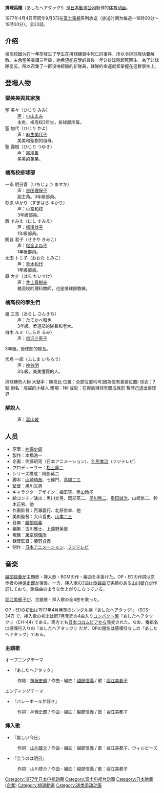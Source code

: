 {{roughtranslation|time=2015-01-01T03:51:22+00:00}}
{{unreferenced|time=2015-01-01T02:59:52+00:00}}
'''排球英雌'''（あしたへアタック!）是[[日本動畫公司|日本動畫公司]]制作的[[体育|体育]][[动画|动画]]。

1977年4月4日至同年9月5日在[[富士電視台|富士電視]]系列放送（放送时间为毎週一19時00分～19時30分）。全23話。

==介绍==
橘高校因为在一年前發生了學生在排球練習中死亡的事件，所以令排球隊快要解散。主角聖美美讀三年級，她希望能在學的最後一年让排球隊起死回生。為了让球隊复苏，所以召集了一群没啥經驗的新隊員，球隊的命運就都掌握在這群學生上。
== 登場人物 ==
=== 聖美美與其家族 ===
;聖 美々（ひじり みみ）
:[[声優|声]]：[[小山茉美|小山まみ]]
:主角，橘高校3年生，排球部所属。
;聖 加代（ひじり かよ）
:声：[[麻生美代子|麻生美代子]]
:美美和聖樹的祖母。
;聖 露樹（ひじり つゆき）
:声：[[黒須薫|黒須薫]]
:美美的弟弟。

=== 橘高校排球部 === 
;一条 明日香（いちじょう あすか）
:声：[[吉田理保子|吉田理保子]]
:副主角。3年級部員。
;杉原 ゆかり（すぎはら ゆかり）
:声：[[小宮和枝|小宮和枝]]
:3年級部員。
;西 すみえ（にし すみえ）
:声：[[橫澤啟子|橫澤啟子]]
:1年級部員。
;関谷 君子（せきや きみこ）
:声：[[松金よね子|松金よね子]]
:1年級部員。
;太田 トミ子（おおた とみこ）
:声：[[青木和代|青木和代]]
:1年級部員。
;原 大介（はら だいすけ）
:声：[[井上真樹夫|井上真樹夫]]
:橘高校的理科教師，也是排球部教練。
=== 橘高校的學生們 ===
;嵐 三吉（あらし さんきち）
:声：[[たてかべ和也|たてかべ和也]]
:3年級。柔道部的隊長和老大。
;白木 ルミ（しらき るみ）
:声：[[信澤三惠子|信沢三恵子]]
3年級。籃球部的隊長。
;伏島 一郎（ふしま いちろう）
:声：[[神谷明|神谷明]]
:3年級。美美憧憬的人。

排球傳奇人物
大鎚手：陳高比
位置：全部位置均可(因為没有善長位置)
球衣：7號
別名：飛躍的小矮人
奬項：Nil
成就：在得到排球有關成就前 暫時己退出排球界

===解說人===
:声：[[富山敬|富山敬]]

==人员 ==
*原案：[[神保史郎|神保史郎]]
*製作：本橋浩一
*企画：佐藤昭司（日本アニメーション）、[[別所孝治|別所孝治]]（フジテレビ）
*プロデューサー：[[松土隆二|松土隆二]]
*シリーズ構成：岡部英二
*脚本：[[山崎晴哉|山崎晴哉]]、七條門、[[高橋二三|高橋二三]]
*監督：黒川文男
*キャラクターデザイン：福田皖、[[奥山玲子|奥山玲子]]
*絵コンテ／演出：黒川文男、岡部英二、[[早川啓二|早川啓二]]、[[奥田誠治_(アニメーション演出家)|奥田誠治]]、山崎修二、鈴木正男、他
*作画監督：百瀬義行、北原信幸、他
*美術監督：大山哲史、[[山本二三|山本二三]]
*音楽：[[越部信義|越部信義]]
*編集：古川雅士、上遠野英俊
*現像：[[東京現像所|東京現像所]]
*録音監督：[[藤野貞義|藤野貞義]]
*制作：[[日本アニメーション|日本アニメーション]]、[[フジテレビ|フジテレビ]]
== 音楽 ==
[[越部信義|越部信義]]が主題歌・挿入歌・BGMの作・編曲を手掛けた。OP・EDの作詞は原作者の[[神保史郎|神保史郎]]が担当。一方、挿入歌の2曲は[[歌謡曲|歌謡曲]]で実績のある[[山川啓介|山川啓介]]が作詞しており、歌謡曲のような仕上がりになっている。

[[堀江美都子|堀江美都子]]が、主題歌・挿入歌の全4曲を歌った。

OP・EDの初出は1977年4月発売のシングル盤『あしたへアタック!』 (SCS-347) で、挿入歌の初出は同7月発売の4曲入り[[コンパクト盤|コンパクト盤]]『あしたへアタック!』 (CH-44) である。両方とも[[日本コロムビア|日本コロムビア]]から発売された。なお、番組名は感嘆符入りの『あしたへアタック!』だが、OPの題名は感嘆符なしの『あしたへアタック』である。

=== 主題歌 ===
; オープニングテーマ
* 『あしたへアタック』
: 作詞：[[神保史郎|神保史郎]] / 作曲・編曲：[[越部信義|越部信義]] / 歌：[[堀江美都子|堀江美都子]]

; エンディングテーマ
* 『バレーボールが好き』
: 作詞：神保史郎 / 作曲・編曲：越部信義 / 歌：堀江美都子

=== 挿入歌 ===
* 『美しい今日』
: 作詞：[[山川啓介|山川啓介]] / 作曲・編曲：越部信義 / 歌：堀江美都子、ウィルビーズ
* 『会うのは明日』
: 作詞：山川啓介 / 作曲・編曲：越部信義 / 歌：堀江美都子


[[Category:1977年日本电视动画|Category:1977年日本电视动画]]
[[Category:富士电视台动画|Category:富士电视台动画]]
[[Category:日本動畫_(企業)|Category:日本動畫 (企業)]]
[[Category:排球動畫|Category:排球動畫]]
[[Category:球类运动动画|Category:球类运动动画]]